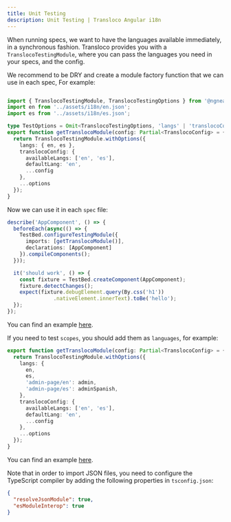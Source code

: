 ```yaml
---
title: Unit Testing
description: Unit Testing | Transloco Angular i18n
---
```


When running specs, we want to have the languages available immediately, in a synchronous fashion. Transloco provides you with a `TranslocoTestingModule`, where you can pass the languages you need in your specs, and the config.

We recommend to be DRY and create a module factory function that we can use in each spec, For example:
```ts title="transloco-module.spec.ts"

import { TranslocoTestingModule, TranslocoTestingOptions } from '@ngneat/transloco';
import en from '../assets/i18n/en.json';
import es from '../assets/i18n/es.json';

type TestOptions = Omit<TranslocoTestingOptions, 'langs' | 'translocoConfig'>
export function getTranslocoModule(config: Partial<TranslocoConfig> = {}, options: TestOptions = {}) {
  return TranslocoTestingModule.withOptions({
    langs: { en, es },
    translocoConfig: {
      availableLangs: ['en', 'es'],
      defaultLang: 'en',
      ...config
    },
    ...options
  });
}
```

Now we can use it in each `spec` file:

```ts {4} title="app.component.spec.ts"
describe('AppComponent', () => {
  beforeEach(async(() => {
    TestBed.configureTestingModule({
      imports: [getTranslocoModule()],
      declarations: [AppComponent]
    }).compileComponents();
  }));

  it('should work', () => {
    const fixture = TestBed.createComponent(AppComponent);
    fixture.detectChanges();
    expect(fixture.debugElement.query(By.css('h1'))
               .nativeElement.innerText).toBe('hello');
  });
});
```

You can find an example [here](https://github.com/ngneat/transloco/blob/master/src/app/on-push/on-push.component.spec.ts).

If you need to test `scopes`, you should add them as `languages`, for example:

```ts {6,7} title="transloco-module.spec.ts"
export function getTranslocoModule(config: Partial<TranslocoConfig> = {}, options: TestOptions = {}) {
  return TranslocoTestingModule.withOptions({
    langs: { 
      en, 
      es,
      'admin-page/en': admin,
      'admin-page/es': adminSpanish,  
    },
    translocoConfig: {
      availableLangs: ['en', 'es'],
      defaultLang: 'en',
      ...config
    },
    ...options
  });
}
```

You can find an example [here](https://github.com/ngneat/transloco/blob/master/src/app/lazy/lazy.component.spec.ts).

Note that in order to import JSON files, you need to configure the TypeScript compiler by adding the following properties in `tsconfig.json`:

```json
{
  "resolveJsonModule": true,
  "esModuleInterop": true
}
```
